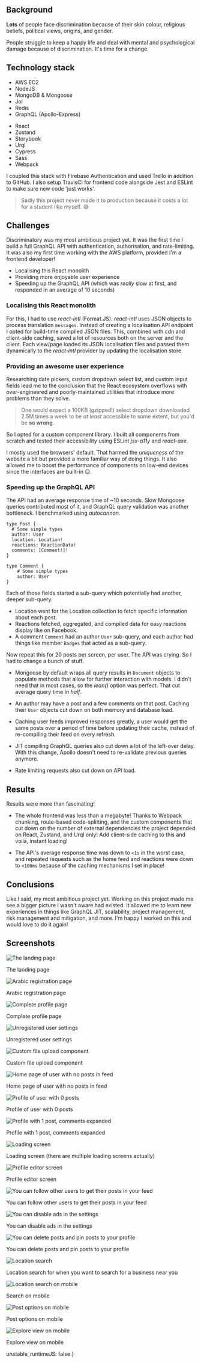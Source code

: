 
<SEO
	title='Discriminatory Network'
	path='projects/discriminatory'
	description='A social network built against discrimination.'
/>

<Layout>

## Background

**Lots** of people face discrimination because of their skin colour, religious beliefs, political views, origins, and gender.

People struggle to keep a happy life and deal with mental and psychological damage because of discrimination. It's time for a change.

## Technology stack

- AWS EC2
- NodeJS
- MongoDB & Mongoose
- Joi
- Redis
- GraphQL (Apollo-Express)

* React
* Zustand
* Storybook
* Urql
* Cypress
* Sass
* Webpack

I coupled this stack with Firebase Authentication and used Trello in addition to GitHub. I also setup TravisCI for frontend code alongside Jest and ESLint to make sure new code 'just works'.

> Sadly this project never made it to production because it costs a lot for a student like myself. 😅

## Challenges

Discriminatory was my most ambitious project yet. It was the first time I build a full GraphQL API with authentication, authorisation, and rate-limiting. It was also my first time working with the AWS platform, provided I'm a frontend developer!

- Localising this React monolith
- Providing more enjoyable user experience
- Speeding up the GraphQL API (which was _really_ slow at first, and responded in an average of 10 seconds)

### Localising this React monolith

For this, I had to use _react-intl_ (Format.JS). _react-intl_ uses JSON objects to process translation `messages`. Instead of creating a localisation API endpoint I opted for build-time compiled JSON files. This, combined with cdn and client-side caching, saved a lot of resources both on the server and the client. Each view/page loaded its JSON localisation files and passed them dynamically to the _react-intl_ provider by updating the localisation store.

### Providing an awesome user experience

Researching date pickers, custom dropdown select list, and custom input fields lead me to the conclusion that the React ecosystem overflows with over-engineered and poorly-maintained utilities that introduce more problems than they solve.

> One would expect a 100KB (gzipped!) select dropdown downloaded 2.5M times a week to be _at least_ accessible to some extent, but you'd be **so wrong**.

So I opted for a custom component library. I built all components from scratch and tested their accessibility using ESLint _jsx-a11y_ and _react-axe_.

I mostly used the browsers' default. That harmed the _uniqueness_ of the website a bit but provided a more familiar way of doing things. It also allowed me to boost the performance of components on low-end devices since the interfaces are built-in 😉.

### Speeding up the GraphQL API

The API had an average response time of ~10 seconds. Slow Mongoose queries contributed most of it, and GraphQL query validation was another bottleneck. I benchmarked using _autocannon_.

```
type Post {
  # Some simple types
  author: User
  location: Location!
  reactions: ReactionData!
  comments: [Comment!]!
}

type Comment {
	# Some simple types
	author: User
}
```

Each of those fields started a sub-query which potentially had another, deeper sub-query.

- Location went for the Location collection to fetch specific information about each post.
- Reactions fetched, aggregated, and compiled data for easy reactions display like on Facebook.
- A comment `Comment` had an author `User` sub-query, and each author had things like member `Badges` that acted as a sub-query.

Now repeat this for 20 posts per screen, per user. The API was crying. So I had to change a bunch of stuff.

- Mongoose by default wraps all query results in `Document` objects to populate methods that allow for further interaction with models. I didn't need that in most cases, so the _lean()_ option was perfect. That cut average query time _in half_.

- An author may have a post and a few comments on that post. Caching their `User` objects cut down on both memory and database load.

- Caching user feeds improved responses greatly, a user would get the same posts over a period of time before updating their cache, instead of re-compiling their feed on every refresh.

- JIT compiling GraphQL queries also cut down a lot of the left-over delay. With this change, Apollo doesn't need to re-validate previous queries anymore.

- Rate limiting requests also cut down on API load.

## Results

Results were more than fascinating!

- The whole frontend was less than a megabyte! Thanks to Webpack chunking, route-based code-splitting, and the custom components that cut down on the number of external dependencies the project depended on React, Zustand, and Urql only! Add client-side caching to this and voila, instant loading!

- The API's average response time was down to `<1s` in the worst case, and repeated requests such as the home feed and reactions were down to `<100ms` because of the caching mechanisms I set in place!

## Conclusions

Like I said, my most ambitious project yet. Working on this project made me see a bigger picture I wasn't aware had existed. It allowed me to learn new experiences in things like GraphQL JIT, scalability, project management, risk management and mitigation, and more. I'm happy I worked on this and would love to do it again!

## Screenshots


![The landing page](/discriminatory/1.png)

<p style={{textAlign: 'center'}}>
The landing page
</p>

![Arabic registration page](/discriminatory/4.png)

<p style={{textAlign: 'center'}}>
Arabic registration page
</p>

![Complete profile page](/discriminatory/6.png)

<p style={{textAlign: 'center'}}>
Complete profile page
</p>

![Unregistered user settings](/discriminatory/8.png)

<p style={{textAlign: 'center'}}>
Unregistered user settings
</p>

![Custom file upload component](/discriminatory/9.png)

<p style={{textAlign: 'center'}}>
Custom file upload component
</p>

![Home page of user with no posts in feed](/discriminatory/10.png)

<p style={{textAlign: 'center'}}>
Home page of user with no posts in feed
</p>

![Profile of user with 0 posts](/discriminatory/11.png)

<p style={{textAlign: 'center'}}>
Profile of user with 0 posts
</p>

![Profile with 1 post, comments expanded](/discriminatory/12.png)

<p style={{textAlign: 'center'}}>
Profile with 1 post, comments expanded
</p>

![Loading screen](/discriminatory/13.png)

<p style={{textAlign: 'center'}}>
Loading screen (there are multiple loading screens actually)
</p>

![Profile editor screen](/discriminatory/14.png)

<p style={{textAlign: 'center'}}>
Profile editor screen
</p>

![You can follow other users to get their posts in your feed](/discriminatory/16.png)

<p style={{textAlign: 'center'}}>
You can follow other users to get their posts in your feed
</p>

![You can disable ads in the settings](/discriminatory/18.png)

<p style={{textAlign: 'center'}}>
You can disable ads in the settings
</p>

![You can delete posts and pin posts to your profile](/discriminatory/20.png)

<p style={{textAlign: 'center'}}>
You can delete posts and pin posts to your profile
</p>

![Location search](/discriminatory/20.png)

<p style={{textAlign: 'center'}}>
Location search for when you want to search for a business near you
</p>

![Location search on mobile](/discriminatory/22.png)

<p style={{textAlign: 'center'}}>
Search on mobile
</p>

![Post options on mobile](/discriminatory/23.jpg)

<p style={{textAlign: 'center'}}>
Post options on mobile
</p>

![Explore view on mobile](/discriminatory/24.png)

<p style={{textAlign: 'center'}}>
Explore view on mobile
</p>

</Layout>

  unstable_runtimeJS: false
}
